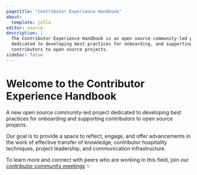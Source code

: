 ```yaml
---
pagetitle: "Contributor Experience Handbook"
about:
  template: jolla
editor: source
description: |
  The Contributor Experience Handbook is an open source community-led project 
  dedicated to developing best practices for onboarding, and supporting 
  contributors to open source projects.
sidebar: false
---
```


# Welcome to the Contributor <br> Experience Handbook

A new open source community-led project dedicated to developing best practices for 
onboarding and supporting contributors to open source projects. 

Our goal is to provide a space to reflect, engage, and offer advancements in the 
work of effective transfer of knowledge, contributor hospitality techniques, 
project leadership, and communication infrastructure.

To learn more and connect with peers who are working in this field, join our [contributor community 
meetings](/docs/about/calendar.html) ✨
